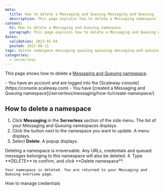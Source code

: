 ```yaml
---
meta:
  title: How to delete a Messaging and Queuing Messaging and Queuing
  description: This page explains how to delete a Messaging namespace
content:
  h1: How to delete a Messaging and Queuing namespace
  paragraph: This page explains how to delete a Messaging and Queuing namespace
dates:
  validation: 2023-01-04
  posted: 2022-08-11
tags: delete namespace messaging queuing queueing messaging-and-queuing name-space 
categories:
  - serverless 
---
```


This page shows how to delete a [Messaging and Queuing namespace](/serverless/messaging/concepts/#namespace).

<Macro id="iam-requirements" />

<Message type="requirement">
  - You have an account and are logged into the [Scaleway console](https://console.scaleway.com)
  - You have [created a Messaging and Queuing namespace](/serverless/messaging/how-to/create-namespace/)
</Message>

## How to delete a namespace

1. Click **Messaging** in the **Serverless** section of the side menu. The list of your Messaging and Queuing namespaces displays.
2. Click the <Icon name="more" /> button next to the namespace you want to update. A menu displays.
    <Lightbox src="scaleway-namespace-menu.webp" alt="" />
3. Select **Delete**. A popup displays.
    <Lightbox src="scaleway-delete-namespace.webp" alt="" />

  <Message type="important">
    Deleting a namespace is irreversable. Any URLs, credentials and queued messages belonging to this namespace will also be deleted.
  </Message>
4. Type **DELETE** to confirm, and click **Delete namespace**.

    Your namespace is deleted. You are returned to your Messaging and Queuing overview page.


<Navigation title="See Also">
  <PreviousButton to="/serverless/messaging/how-to/manage-credentials/">How to manage credentials</PreviousButton>
</Navigation>
